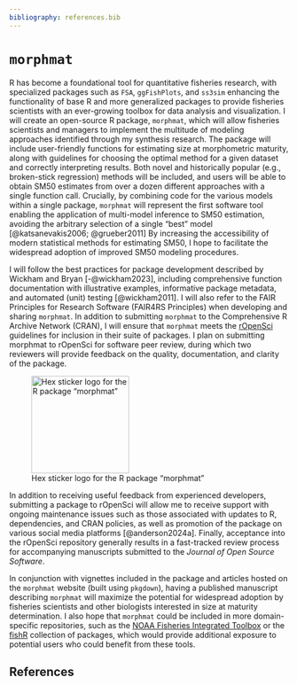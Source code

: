 ```yaml
---
bibliography: references.bib
---
```


# `morphmat`

R has become a foundational tool for quantitative fisheries research, with specialized packages such as `FSA`, `ggFishPlots`, and `ss3sim` enhancing the functionality of base R and more generalized packages to provide fisheries scientists with an ever-growing toolbox for data analysis and visualization. I will create an open-source R package, `morphmat`, which will allow fisheries scientists and managers to implement the multitude of modeling approaches identified through my synthesis research. The package will include user-friendly functions for estimating size at morphometric maturity, along with guidelines for choosing the optimal method for a given dataset and correctly interpreting results. Both novel and historically popular (e.g., broken-stick regression) methods will be included, and users will be able to obtain SM50 estimates from over a dozen different approaches with a single function call. Crucially, by combining code for the various models within a single package, `morphmat` will represent the first software tool enabling the application of multi-model inference to SM50 estimation, avoiding the arbitrary selection of a single “best” model [@katsanevakis2006; @grueber2011] By increasing the accessibility of modern statistical methods for estimating SM50, I hope to facilitate the widespread adoption of improved SM50 modeling procedures.

I will follow the best practices for package development described by Wickham and Bryan [-@wickham2023], including comprehensive function documentation with illustrative examples, informative package metadata, and automated (unit) testing [@wickham2011]. I will also refer to the FAIR Principles for Research Software (FAIR4RS Principles) when developing and sharing `morphmat`. In addition to submitting `morphmat` to the Comprehensive R Archive Network (CRAN), I will ensure that `morphmat` meets the [rOpenSci](https://ropensci.org/software-review/) guidelines for inclusion in their suite of packages. I plan on submitting morphmat to rOpenSci for software peer review, during which two reviewers will provide feedback on the quality, documentation, and clarity of the package.

![Hex sticker logo for the R package “morphmat”](figures/hex_logo.png){fig-alt="A peach-colored hexagon with the word morphmat above the outline of a crab placed inside a scatter plot." fig-align="center" width="176"}

In addition to receiving useful feedback from experienced developers, submitting a package to rOpenSci will allow me to receive support with ongoing maintenance issues such as those associated with updates to R, dependencies, and CRAN policies, as well as promotion of the package on various social media platforms [@anderson2024a]. Finally, acceptance into the rOpenSci repository generally results in a fast-tracked review process for accompanying manuscripts submitted to the *Journal of Open Source Software*.

In conjunction with vignettes included in the package and articles hosted on the `morphmat` website (built using `pkgdown`), having a published manuscript describing `morphmat` will maximize the potential for widespread adoption by fisheries scientists and other biologists interested in size at maturity determination. I also hope that `morphmat` could be included in more domain-specific repositories, such as the [NOAA Fisheries Integrated Toolbox](https://noaa-fisheries-integrated-toolbox.github.io/) or the [fishR](https://fishr-core-team.github.io/fishR/pages/packages.html) collection of packages, which would provide additional exposure to potential users who could benefit from these tools.

## References {.unnumbered}
